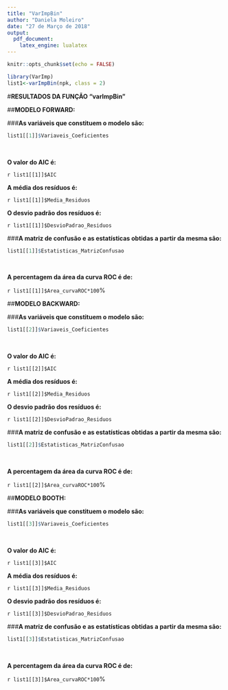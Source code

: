 ---
title: "VarImpBin"
author: "Daniela Moleiro"
date: "27 de Março de 2018"
output:
  pdf_document:
    latex_engine: lualatex
---

```{r setup, include=FALSE}

knitr::opts_chunk$set(echo = FALSE)

```





```{r varImpBin, echo=FALSE, cache=FALSE, include=FALSE, results=FALSE, warning=FALSE, comment=FALSE, warning=FALSE}
library(VarImp)
list1<-varImpBin(npk, class = 2)

```

#**RESULTADOS DA FUNÇÃO "varImpBin"**



##**MODELO FORWARD:**



###**As variáveis que constituem o modelo são:**  

```{r, echo=FALSE}

list1[[1]]$Variaveis_Coeficientes

```

&nbsp;



**O valor do AIC é:**

`r list1[[1]]$AIC`



**A média dos resíduos é:**

`r list1[[1]]$Media_Residuos`



**O desvio padrão dos resíduos é:**

`r list1[[1]]$DesvioPadrao_Residuos`





###**A matriz de confusão e as estatísticas obtidas a partir da mesma são:**

```{r, echo=FALSE}

list1[[1]]$Estatisticas_MatrizConfusao

```



&nbsp;



**A percentagem da área da curva ROC é de:**

`r list1[[1]]$Area_curvaROC*100`%





##**MODELO BACKWARD:**



###**As variáveis que constituem o modelo são:**

```{r, echo=FALSE}

list1[[2]]$Variaveis_Coeficientes

```



&nbsp;



**O valor do AIC é:**

`r list1[[2]]$AIC`



**A média dos resíduos é:** 

`r list1[[2]]$Media_Residuos`



**O desvio padrão dos resíduos é:** 

`r list1[[2]]$DesvioPadrao_Residuos`





###**A matriz de confusão e as estatísticas obtidas a partir da mesma são:**

```{r, echo=FALSE}

list1[[2]]$Estatisticas_MatrizConfusao

```



&nbsp;



**A percentagem da área da curva ROC é de:**

`r list1[[2]]$Area_curvaROC*100`%





##**MODELO BOOTH:**



###**As variáveis que constituem o modelo são:**

```{r, echo=FALSE}

list1[[3]]$Variaveis_Coeficientes

```



&nbsp;



**O valor do AIC é:**

`r list1[[3]]$AIC`



**A média dos resíduos é:**

`r list1[[3]]$Media_Residuos`



**O desvio padrão dos resíduos é:**

`r list1[[3]]$DesvioPadrao_Residuos`





###**A matriz de confusão e as estatísticas obtidas a partir da mesma são:**

```{r, echo=FALSE}

list1[[3]]$Estatisticas_MatrizConfusao

```



&nbsp;



**A percentagem da área da curva ROC é de:**

`r list1[[3]]$Area_curvaROC*100`%


